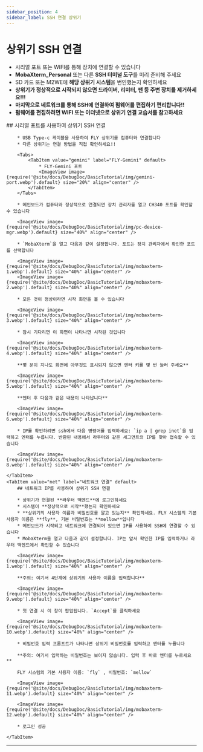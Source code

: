 ```yaml
---
sidebar_position: 4
sidebar_label: SSH 연결 상위기
---
```






# 상위기 SSH 연결


* 시리얼 포트 또는 WIFI를 통해 장치에 연결할 수 있습니다
* **MobaXterm_Personal** 또는 다른 **SSH 터미널 도구**를 미리 준비해 주세요
* SD 카드 또는 M2WE에 **해당 상위기 시스템**을 번인했는지 확인하세요
* **상위기가 정상적으로 시작되지 않으면 드라이버, 리미터, 팬 등 주변 장치를 제거하세요!!!**
* **마지막으로 네트워크를 통해 SSH에 연결하여 펌웨어를 편집하기 편리합니다!!**
* **펌웨어를 편집하려면 WIFI 또는 이더넷으로 상위기 연결 교습서를 참고하세요**

<Tabs>
    <TabItem value="serial" label="시리얼 연결" default>
        ## 시리얼 포트를 사용하여 상위기 SSH 연결

        * USB Type-c 케이블을 사용하여 FLY 상위기를 컴퓨터와 연결합니다
        * 다른 상위기는 연결 방법을 직접 확인하세요!!

        <Tabs>
            <TabItem value="gemini" label="FLY-Gemini" default>
                * FLY-Gemini 포트
                <ImageView image={require('@site/docs/DebugDoc/BasicTutorial/img/gemini-port.webp').default} size="20%" align="center" />
            </TabItem>
        </Tabs>

        * 메인보드가 컴퓨터와 정상적으로 연결되면 장치 관리자를 열고 CH340 포트를 확인할 수 있습니다

        <ImageView image={require('@site/docs/DebugDoc/BasicTutorial/img/pc-device-mgr.webp').default} size="40%" align="center" />

        * `MobaXterm`을 열고 다음과 같이 설정합니다. 포트는 장치 관리자에서 확인한 포트를 선택합니다

        <ImageView image={require('@site/docs/DebugDoc/BasicTutorial/img/mobaxterm-1.webp').default} size="40%" align="center" />
        <ImageView image={require('@site/docs/DebugDoc/BasicTutorial/img/mobaxterm-2.webp').default} size="40%" align="center" />

        * 모든 것이 정상이라면 시작 화면을 볼 수 있습니다

        <ImageView image={require('@site/docs/DebugDoc/BasicTutorial/img/mobaxterm-3.webp').default} size="40%" align="center" />

        * 잠시 기다리면 이 화면이 나타나면 시작된 것입니다

        <ImageView image={require('@site/docs/DebugDoc/BasicTutorial/img/mobaxterm-4.webp').default} size="40%" align="center" />

        **몇 분이 지나도 화면에 아무것도 표시되지 않으면 엔터 키를 몇 번 눌러 주세요**

        <ImageView image={require('@site/docs/DebugDoc/BasicTutorial/img/mobaxterm-5.webp').default} size="40%" align="center" />

        **엔터 후 다음과 같은 내용이 나타납니다**

        <ImageView image={require('@site/docs/DebugDoc/BasicTutorial/img/mobaxterm-6.webp').default} size="40%" align="center" />

        * IP를 확인하려면 ssh에서 다음 명령어를 입력하세요: `ip a | grep inet`을 입력하고 엔터를 누릅니다. 반환된 내용에서 라우터와 같은 세그먼트의 IP를 찾아 접속할 수 있습니다

        <ImageView image={require('@site/docs/DebugDoc/BasicTutorial/img/mobaxterm-8.webp').default} size="40%" align="center" />

    </TabItem>
    <TabItem value="net" label="네트워크 연결" default>
        ## 네트워크 IP를 사용하여 상위기 SSH 연결

        * 상위기가 연결된 **라우터 백엔드**에 로그인하세요
        * 시스템이 **정상적으로 시작**했는지 확인하세요
        * **상위기의 사용자 이름과 비밀번호를 알고 있는지** 확인하세요. FLY 시스템의 기본 사용자 이름은 **fly**, 기본 비밀번호는 **mellow**입니다
        * 메인보드가 시작되고 네트워크에 연결되어 있으면 IP를 사용하여 SSH에 연결할 수 있습니다
        * MobaXterm을 열고 다음과 같이 설정합니다. IP는 앞서 확인한 IP를 입력하거나 라우터 백엔드에서 확인할 수 있습니다

        <ImageView image={require('@site/docs/DebugDoc/BasicTutorial/img/mobaxterm-1.webp').default} size="40%" align="center" />

        **주의: 여기서 4단계에 상위기의 사용자 이름을 입력합니다**

        <ImageView image={require('@site/docs/DebugDoc/BasicTutorial/img/mobaxterm-9.webp').default} size="40%" align="center" />

        * 첫 연결 시 이 창이 팝업됩니다. `Accept`를 클릭하세요

        <ImageView image={require('@site/docs/DebugDoc/BasicTutorial/img/mobaxterm-10.webp').default} size="40%" align="center" />

        * 비밀번호 입력 프롬프트가 나타나면 상위기 비밀번호를 입력하고 엔터를 누릅니다

        **주의: 여기서 입력하는 비밀번호는 보이지 않습니다. 입력 후 바로 엔터를 누르세요**

        FLY 시스템의 기본 사용자 이름: `fly` , 비밀번호: `mellow`

        <ImageView image={require('@site/docs/DebugDoc/BasicTutorial/img/mobaxterm-11.webp').default} size="40%" align="center" />

        <ImageView image={require('@site/docs/DebugDoc/BasicTutorial/img/mobaxterm-12.webp').default} size="40%" align="center" />

        * 로그인 성공

    </TabItem>
</Tabs>

----